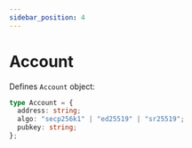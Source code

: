 ```yaml
---
sidebar_position: 4
---
```


# Account

Defines `Account` object:

```ts
type Account = {
  address: string;
  algo: "secp256k1" | "ed25519" | "sr25519";
  pubkey: string;
};
```